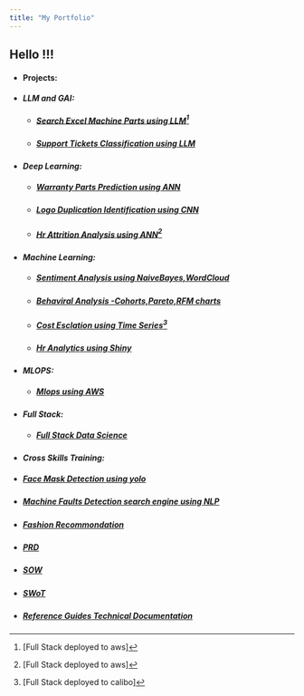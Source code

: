 ```yaml
---
title: "My Portfolio"
---
```


## Hello !!!

-   

    #### **Projects:**

-   

    #### *LLM and GAI:*

    -   

        ##### [Search Excel Machine Parts using LLM](SearchLLm.html)[^1]

    -   

        ##### [Support Tickets Classification using LLM](classifyLLm.html)

-   

    #### *Deep Learning:*

    -   

        ##### [Warranty Parts Prediction using ANN](warranty.html)

    -   

        ##### [Logo Duplication Identification using CNN](logocnn.html)

    -   

        ##### [Hr Attrition Analysis using ANN](hrford.html)[^2]


-   

    #### *Machine Learning:*

    -   

        ##### [Sentiment Analysis using NaiveBayes,WordCloud](senti.html)

    -   

        ##### [Behaviral Analysis -Cohorts,Pareto,RFM charts](cohort.html)

    -   

        ##### [Cost Esclation using Time Series](cost.html)[^3]

    -   

        ##### [Hr Analytics using Shiny](hrshiny.html)
-   

    #### *MLOPS:*

    -   

        ##### [Mlops using AWS](awsmlops.html)
-   

    #### *Full Stack:*

    -   

        ##### [Full Stack Data Science](fullstack.html)
-   

    #### *Cross Skills Training:*

-   

    ##### [Face Mask Detection using yolo](maskyolo.html)

-   

    ##### [Machine Faults Detection search engine using NLP](searchnlp.html)

-   

    ##### [Fashion Recommondation](recomd.html)

-   

    ##### [PRD](prd.html)

-   

    ##### [SOW](sow.html)

-   

    ##### [SWoT](swot.html)

-   

    ##### [Reference Guides Technical Documentation](guides.html)

[^1]: [Full Stack deployed to aws]
[^2]: [Full Stack deployed to aws]
[^3]: [Full Stack deployed to calibo]


